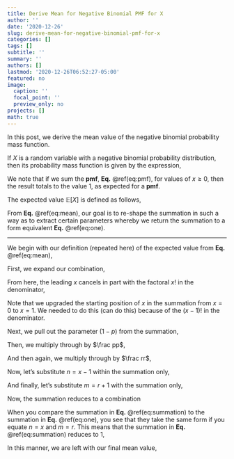 ```yaml
---
title: Derive Mean for Negative Binomial PMF for X
author: ''
date: '2020-12-26'
slug: derive-mean-for-negative-binomial-pmf-for-x
categories: []
tags: []
subtitle: ''
summary: ''
authors: []
lastmod: '2020-12-26T06:52:27-05:00'
featured: no
image:
  caption: ''
  focal_point: ''
  preview_only: no
projects: []
math: true
---
```


In this post, we derive the mean value of the negative binomial probability mass function. 

If $X$ is a random variable with a negative binomial probability distribution, then its probability mass function is given by the expression,

\begin{equation}
P(X=x) = p(x) = {x+r-1 \choose r-1 } p^r(1-p)^x.
(\#eq:pmf)
\end{equation}

We note that if we sum the <strong>pmf</strong>, <strong>Eq.</strong> \@ref(eq:pmf), for values of $x \ge 0$, then the result totals to the value 1, as expected for a <strong>pmf</strong>.

\begin{equation}
\sum^{\infty}_{x=0} {x+r-1 \choose r-1 } p^r(1-p)^x = 1.
(\#eq:one)
\end{equation}

The expected value $\mathbb{E}[X]$ is defined as follows,

\begin{align}
\mathbb{E}[X] = & \sum^{\infty}_{x=0} x \cdot p(x) \\\\
              = & \sum^{\infty}_{x=0} x \cdot {x+r-1 \choose r-1 } p^r(1-p)^x.
(\#eq:mean)
\end{align}

From <strong>Eq.</strong> \@ref(eq:mean), our goal is to re-shape the summation in such a way as to extract certain parameters whereby we return the summation to a form equivalent <strong>Eq.</strong> \@ref(eq:one).

----

We begin with our definition (repeated here) of the expected value from <strong>Eq.</strong> \@ref(eq:mean),

\begin{equation}
\mathbb{E}[X] = \sum^{\infty}_{x=0} x \cdot {x+r-1 \choose r-1 } p^r(1-p)^x.
(\#eq:expvalue)
\end{equation}

First, we expand our combination, 

\begin{equation}
\mathbb{E}[X] = \sum^{\infty}_{x=0} x \cdot {\color{red} \frac{(x+r-1)!}{x! (r-1)!} } p^r(1-p)^x.
\end{equation}

From here, the leading $x$ cancels in part with the factoral $x!$ in the denominator,

\begin{equation}
\mathbb{E}[X] = \sum^{\infty}_{ \color{red} x=1 } \frac{(x+r-1)!}{ {\color{red} (x-1)! } (r-1)!} p^r(1-p)^x.
\end{equation}

Note that we upgraded the starting position of $x$ in the summation from $x=0$ to $x=1$. We needed to do this (can do this) because of the $(x-1)!$ in the denominator. 

Next, we pull out the parameter $(1-p)$ from the summation,

\begin{equation}
\mathbb{E}[X] = {\color{red}(1-p)} \sum^{\infty}_{x=1} \frac{(x+r-1)!}{(x-1)! (r-1)!} p^r (1-p)^{\color{red} x-1}.
\end{equation}

Then, we multiply through by $\frac pp$,

\begin{equation}
\mathbb{E}[X] = \frac{(1-p)}{\color{red} p} \sum^{\infty}_{x=1} \frac{(x+r-1)!}{(x-1)! (r-1)!} p^{\color{red} r+1}(1-p)^{x-1}.
\end{equation}


And then again, we multiply through by $\frac rr$,

\begin{equation}
\mathbb{E}[X] = \frac{{\color{red}r}(1-p)}{p} \sum^{\infty}_{x=1} \frac{(x+r-1)!}{(x-1)! {\color{red} r!}} p^{r+1}(1-p)^{x-1}.
\end{equation}

Now, let's substitute $n=x-1$ within the summation only,

\begin{equation}
\mathbb{E}[X] = \frac{r(1-p)}{p} \sum^{\infty}_{\color{red} n=0} \frac{({\color{red}n}+r)!}{ {\color{red}n!} r!} p^{r+1}(1-p)^{\color{red} n}.
\end{equation}

And finally, let's substitute $m=r+1$ with the summation only,

\begin{equation}
\mathbb{E}[X] = \frac{r(1-p)}{p} \sum^{\infty}_{n=0} \frac{(n+{\color{red}m-1} )!}{ n! {\color{red}(m-1)!}} p^{\color{red}m}(1-p)^n.
\end{equation}

Now, the summation reduces to a combination

\begin{equation}
\mathbb{E}[X] = \frac{r(1-p)}{p} \sum^{\infty}_{n=0} { n+m-1 \choose m-1} p^m (1-p)^n.
(\#eq:summation)
\end{equation}

When you compare the summation in <strong>Eq.</strong> \@ref(eq:summation) to the summation in <strong>Eq.</strong> \@ref(eq:one), you see that they take the same form if you equate $n = x$ and $m = r$. This means that the summation in <strong>Eq.</strong> \@ref(eq:summation) reduces to 1,

\begin{equation}
\mathbb{E}[X] = \frac{r(1-p)}{p} \cdot {\color{red} 1}
\end{equation}

In this manner, we are left with our final mean value,

::: { .highlight }
\begin{equation}
\mathbb{E}[X] = \frac{r(1-p)}{p}.
\end{equation}
:::

